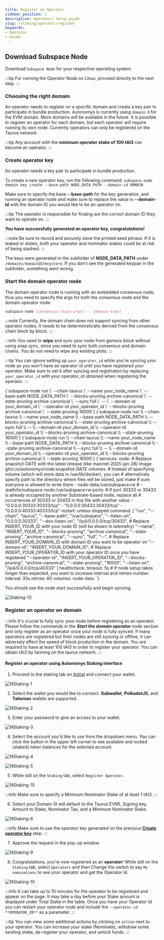 ```yaml
---
title: Register an Operator
sidebar_position: 1
description: Operators Setup guide
slug: /staking/operator/register
keywords:
- Operator
- Guide
---
```





## Download Subspace Node

Download `Subspace Node` for your respective operating system.

:::tip
For running the Operator Node on Linux, proceed directly to the next step. 
:::

<Tabs groupId="OS">

<TabItem value="windows" label="🖼️ Windows" default>
<WindowsPage />
</TabItem>

<TabItem value="macos" label="🍎macOS" default>
<MacOSPage />
</TabItem>

<TabItem value="linux" label="🐧Ubuntu">
<LinuxPage />
</TabItem>

</Tabs>

### Choosing the right domain

An operator needs to register on a specific domain and create a key pair to participate in bundle production. Autonomys is currently using `domain 0` for the EVM domain. 
More domains will be available in the future. It is possible to register an operator for each domain, but each operator will require running its own node. 
Currently operators can only be registered on the Taurus network.

:::tip
Any account with the **minimum operator stake of 100 tAI3** can become an operator. 
:::

### Create operator key

An operator needs a key pair to participate in bundle production.

To create a new operator key, run the following command:
`subspace-node domain key create --base-path NODE_DATA_PATH --domain-id DOMAIN`

Make sure to specify the base **--base-path** for the key generation, and running an operator node and make sure to replace the value in **--domain-id** with the domain ID you would like to be an operator on.

:::tip
The operator is responsible for finding out the correct domain ID they want to operate on.
:::

**You have successfully generated an operator key, congratulations!**

:::note
Be sure to record and securely store the printed seed phrase. If it is leaked or stolen, both your operator and nominator stakes could be at risk of being slashed.
:::

The keys were generated in the subfolder of **NODE_DATA_PATH** under `/domains/domainID/keystore`. If you don't see the generated keypair in the subfolder, something went wrong. 

### Start the domain operator node

The domain operator node is running with an embedded consensus node, thus you need to specify the args for both the consensus node and the domain operator node:

```bash
subspace-node [consensus-chain-args] -- [domain-args]
```


:::note
Currently, the domain chain does not support syncing from other operator nodes; it needs to be deterministically derived from the consensus chain block by block.
:::

:::info
You need to **wipe** and sync your node from genesis block without using snap sync, since you need to sync both consensus and domain chains.
You do not need to wipe any existing plots. 
:::

:::tip
You can ignore setting up `your_operator_id` while you're syncing your node as you won't have an operator id until you have registered your operator. Make sure to set it after syncing and registration
by replacing `your_operator_id` with your operator_id obtained when registering the operator.
:::

<Tabs groupId="OS">

<TabItem value="windows" label="🖼️ Windows" default>

<CodeBlock>
{`subspace-node run \`
--chain taurus \`
--name your_node_name \`
--base-path NODE_DATA_PATH \`
--blocks-pruning archive-canonical \`
--state-pruning archive-canonical \`
--sync full \`
-- \`
--domain-id your_domain_id \`
--operator-id your_operator_id \`
--blocks-pruning archive-canonical \`
--state-pruning 16000`}
</CodeBlock>

</TabItem>

<TabItem value="macos" label="🍎 macOS">

<CodeBlock>
{`subspace-node run \\
--chain taurus \\
--name your_node_name \\
--base-path NODE_DATA_PATH \\
--blocks-pruning archive-canonical \\
--state-pruning archive-canonical \\
--sync full \\
-- \\
--domain-id your_domain_id \\
--operator-id your_operator_id \\
--blocks-pruning archive-canonical \\
--state-pruning 16000`}
</CodeBlock>

</TabItem>

<TabItem value="linux" label="🐧 Ubuntu">

<CodeBlock>
{`subspace-node run \\
--chain taurus \\
--name your_node_name \\
--base-path NODE_DATA_PATH \\
--blocks-pruning archive-canonical \\
--state-pruning archive-canonical \\
--sync full \\
-- \\
--domain-id your_domain_id \\
--operator-id your_operator_id \\
--blocks-pruning archive-canonical \\
--state-pruning 16000`}
</CodeBlock>

</TabItem>

<TabItem value="docker" label="🐋 Docker">

<CodeBlock>
{`services:
  node:
    # Replace snapshot-DATE with the latest release (like mainnet-2025-jan-28)
    image: ghcr.io/autonomys/node:snapshot-DATE
    volumes:
# Instead of specifying volume (which will store data in /var/lib/docker), you can
# alternatively specify path to the directory where files will be stored, just make
# sure everyone is allowed to write there
      - node-data:/var/subspace:rw
#      - /path/to/subspace-node:/var/subspace:rw
    ports:
# If port 30333 or 30433 is already occupied by another Substrate-based node, replace all
# occurrences of 30333 or 30433 in this file with another value
      - "0.0.0.0:30333:30333/tcp"
      - "0.0.0.0:30433:30433/tcp"
      - "0.0.0.0:40333:40333/tcp"
    restart: unless-stopped
    command: [
      "run",
      "--chain", "taurus",
      "--base-path", "/var/subspace",
      "--listen-on", "0.0.0.0:30333",
      "--dsn-listen-on", "/ip4/0.0.0.0/tcp/30433",
      # Replace INSERT_YOUR_ID with your node ID (will be shown in telemetry)
      "--name", "INSERT_YOUR_ID",
      "--blocks-pruning", "archive-canonical",
      "--state-pruning", "archive-canonical", 
      "--sync", "full", 
      "--",
      # Replace INSERT_YOUR_DOMAIN_ID with domain ID you want to be operator on
      "--domain-id", "INSERT_YOUR_DOMAIN_ID",
      # Replace INSERT_YOUR_OPERATOR_ID with your operator ID once you have registered
      "--operator-id", "INSERT_YOUR_OPERATOR_ID",
      "--blocks-pruning", "archive-canonical",
      "--state-pruning", "16000",
      "--listen-on", "/ip4/0.0.0.0/tcp/40333"
    ]
    healthcheck:
      timeout: 5s
# If node setup takes longer than expected, you want to increase interval and retries number.
      interval: 30s
      retries: 60
volumes:
  node-data:
  `}
</CodeBlock>
</TabItem>
</Tabs>

You should see the node start successfully and begin syncing. 

![Staking-13](/img/doc-imgs/operators-staking/Staking-13.png)


### Register an operator on domain

:::info
It's crucial to fully sync your node before registering as an operator. Please follow the commands in the ***Start the domain operator*** node section and only register as an operator once your node is fully synced. If many operators are registered but their nodes are still syncing or offline, it can adversely affect the speed of block production in the domain.
You are required to have at least 100 tAI3 in order to register your operator. You can obtain tAI3 by farming on the taurus network.
:::


#### Register an operator using Autonomys Staking interface

1. Proceed to the staking tab on [Astral](https://astral.autonomys.xyz/taurus/consensus) and connect your wallet.

![NStaking-1](/img/doc-imgs/operators-staking/NStaking-1.png)

2. Select the wallet you would like to connect. **Subwallet**, **PolkadotJS**, and **Talisman** wallets are supported.

![NStaking-2](/img/doc-imgs/operators-staking/NStaking-2.png)

3. Enter your password to give an access to your wallet.

![NStaking-3](/img/doc-imgs/operators-staking/NStaking-3.png)

4. Select the account you'd like to use from the dropdown menu. You can click the button in the upper left corner to see available and locked (staked) token balances for the selected account. 

![NStaking-4](/img/doc-imgs/operators-staking/NStaking-4.png)

![NStaking-5](/img/doc-imgs/operators-staking/NStaking-5.png)

5. While still on the `Staking` tab, select `Register Operator`.

![NStaking-15](/img/doc-imgs/operators-staking/NStaking-15.png)

:::info
Make sure to specify a Minimum Nominator Stake of at least 1 tAI3.
:::

6. Select your Domain (It will default to the Taurus EVM), Signing key, Amount to Stake, Nominator Tax, and a Minimum Nominator Stake.

![NStaking-6](/img/doc-imgs/operators-staking/NStaking-6.png) 

:::info
Make sure to use the operator key generated on the previous **[Create operator key](#create-operator-key)** step.
:::

7. Approve the request in the pop-up window. 

![NStaking-9](/img/doc-imgs/operators-staking/NStaking-9.png)

8. Congratulations, you're now registered as an **operator**!  While still on the `Staking` tab, select `Operators` and then Change the switch to say `My nominations` to see your operator and get the Operator Id.

![NStaking-10](/img/doc-imgs/operators-staking/NStaking-10.png)

:::info
It can take up to 10 minutes for the operator to be registered and appear on the page.  It may take a day before your Stake amount is displayed under Total Stake in the table.  Once you have your Operator Id you can restart your operator node and include the `--operator-id **OPERATOR_ID**` as a parameter. 
:::

:::tip
You can view some additional actions by clicking on `action` next to your operator. 
You can increase your stake (Nominate), withdraw some existing stake, de-register your operator, and unlock funds. 
:::
